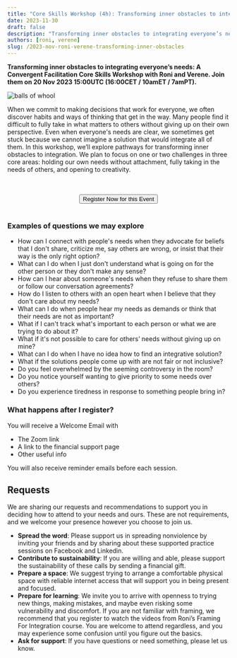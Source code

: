 ```yaml
---
title: "Core Skills Workshop (4h): Transforming inner obstacles to integrating everyone’s needs"
date: 2023-11-30
draft: false
description: "Transforming inner obstacles to integrating everyone’s needs. A Convergent Facilitation Core Skills Workshop with Roni and Verene."
authors: [roni, verene]
slug: /2023-nov-roni-verene-transforming-inner-obstacles
---
```



**Transforming inner obstacles to integrating everyone’s needs: A Convergent Facilitation Core Skills Workshop with Roni and Verene. Join them on 20 Nov 2023 15:00UTC (16:00CET / 10amET / 7amPT).**

![balls of whool](/img/balls-of-whool-cropped.jpg)

<!--truncate-->


When we commit to making decisions that work for everyone, we often discover habits and ways of thinking that get in the way. Many people find it difficult to fully take in what matters to others without giving up on their own perspective. Even when everyone's needs are clear, we sometimes get stuck because we cannot imagine a solution that would integrate all of them. In this workshop, we’ll explore pathways for transforming inner obstacles to integration. We plan to focus on one or two challenges in three core areas: holding our own needs without attachment, fully taking in the needs of others, and opening to creativity.

<center>
  <br/>
  <br/>
  <a href="https://forms.gle/gYx4iQyjZfpCq1448"> 
    <button className="button button--primary" type="submit">
     Register Now for this Event
    </button>
  </a>
  <br/>
  <br/>
</center> 


### Examples of questions we may explore
- How can I connect with people's needs when they advocate for beliefs that I don't share, criticize me, say others are wrong, or insist that their way is the only right option?
- What can I do when I just don't understand what is going on for the other person or they don't make any sense?
- How can I hear about someone's needs when they refuse to share them or follow our conversation agreements?
- How do I listen to others with an open heart when I believe that they don't care about my needs?
- What can I do when people hear my needs as demands or think that their needs are not as important?
- What if I can't track what's important to each person or what we are trying to do about it?
- What if it's not possible to care for others’ needs without giving up on mine?
- What can I do when I have no idea how to find an integrative solution?
- What if the solutions people come up with are not fair or not inclusive?
- Do you feel overwhelmed by the seeming controversy in the room?
- Do you notice yourself wanting to give priority to some needs over others?
- Do you experience tiredness in response to something people bring in?


### What happens after I register?

You will receive a Welcome Email with

- The Zoom link
- A link to the financial support page
- Other useful info

You will also receive reminder emails before each session.

## Requests

We are sharing our requests and recommendations to support you in deciding how to attend to your needs and ours. These are not requirements, and we welcome your presence however you choose to join us.

- **Spread the word**: Please support us in spreading nonviolence by inviting your friends and by sharing about these supported practice sessions on Facebook and Linkedin.
- **Contribute to sustainability**: If you are willing and able, please support the sustainability of these calls by sending a financial gift.
- **Prepare a space**: We suggest trying to arrange a comfortable physical space with reliable internet access that will support you in being present and focused.
- **Prepare for learning**: We invite you to arrive with openness to trying new things, making mistakes, and maybe even risking some vulnerability and discomfort. If you are not familiar with framing, we recommend that you register to watch the videos from Roni’s Framing For Integration course. You are welcome to attend regardless, and you may experience some confusion until you figure out the basics.
- **Ask for support**: If you have questions or need something, please let us know.

